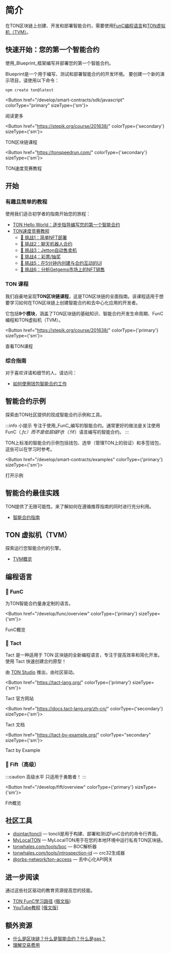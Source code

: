 
# 简介

在TON区块链上创建、开发和部署智能合约，需要使用[FunC编程语言](/develop/smart-contracts/#func-language)和[TON虚拟机（TVM）](/develop/smart-contracts/#ton-virtual-machine)。

## 快速开始：您的第一个智能合约

使用_Blueprint_框架编写并部署您的第一个智能合约。

Blueprint是一个用于编写、测试和部署智能合约的开发环境。
要创建一个新的演示项目，请使用以下命令：

```bash
npm create ton@latest
```

<Button href="/develop/smart-contracts/sdk/javascript" colorType="primary" sizeType={'sm'}>

阅读更多

</Button>

<Button href="https://stepik.org/course/201638/" colorType={'secondary'} sizeType={'sm'}>

TON区块链课程

</Button>

<Button href="https://tonspeedrun.com/" colorType={'secondary'} sizeType={'sm'}>

TON速度竞赛教程

</Button>

## 开始

### 有趣且简单的教程

使用我们适合初学者的指南开始您的旅程：

- [TON Hello World：逐步指导编写您的第一个智能合约](https://ton-community.github.io/tutorials/02-contract/)
- [TON速度竞赛教程](https://tonspeedrun.com/)
  - [🚩 挑战1：简单NFT部署](https://github.com/romanovichim/TONQuest1)
  - [🚩 挑战2：聊天机器人合约](https://github.com/romanovichim/TONQuest2)
  - [🚩 挑战3：Jetton自动售卖机](https://github.com/romanovichim/TONQuest3)
  - [🚩 挑战4：彩票/抽奖](https://github.com/romanovichim/TONQuest4)
  - [🚩 挑战5：在5分钟内创建与合约互动的UI](https://github.com/romanovichim/TONQuest5)
  - [🚩 挑战6：分析Getgems市场上的NFT销售](https://github.com/romanovichim/TONQuest6)

### TON 课程

我们自豪地呈现**TON区块链课程**，这是TON区块链的全面指南。该课程适用于想要学习如何在TON区块链上创建智能合约和去中心化应用的开发者。

它包括**9个模块**，涵盖了TON区块链的基础知识、智能合约开发生命周期、FunC编程和TON虚拟机（TVM）。

<Button href="https://stepik.org/course/201638/" colorType={'primary'} sizeType={'sm'}>

查看TON课程

</Button>

### 综合指南

对于喜欢详请和细节的人，请访问：

- [如何使用钱包智能合约工作](/develop/smart-contracts/tutorials/wallet)

## 智能合约示例

探索由TON社区提供的现成智能合约示例和工具。

:::info 小提示
专注于使用_FunC_编写的智能合约。通常更好的做法是关注使用FunC（_.fc）而不是低层级Fift（_.fif）语言编写的智能合约。
:::

TON上标准的智能合约示例包括钱包、选举（管理TON上的验证）和多签钱包，这些可以在学习时参考。

<Button href="/develop/smart-contracts/examples" colorType={'primary'} sizeType={'sm'}>

打开示例

</Button>

## 智能合约最佳实践

TON提供了无限可能性。来了解如何在遵循推荐指南的同时进行充分利用。

- [智能合约指南](/develop/smart-contracts/guidelines)

## TON 虚拟机（TVM）

探索运行您智能合约的引擎。

- [TVM概览](/learn/tvm-instructions/tvm-overview)

## 编程语言

### 📘 FunC

为TON智能合约量身定制的语言。

<Button href="/develop/func/overview" colorType={'primary'} sizeType={'sm'}>

FunC概览

</Button>

### 📒 Tact

Tact 是一种适用于 TON 区块链的全新编程语言，专注于提高效率和简化开发。使用 Tact 快速创建合约原型！

由 [TON Studio](https://tonstudio.io) 推出，由社区驱动。

<Button href="https://tact-lang.org/"
        colorType={'primary'} sizeType={'sm'}>

Tact 官方网站

</Button>

<Button href="https://docs.tact-lang.org/zh-cn/"
        colorType={'secondary'} sizeType={'sm'}>

Tact 文档

</Button>

<Button href="https://tact-by-example.org/"
        colorType="secondary" sizeType={'sm'}>

Tact by Example

</Button>

### 📕 Fift（高级）

:::caution 高级水平
只适用于勇敢者！
:::

<Button href="/develop/fift/overview" colorType={'primary'} sizeType={'sm'}>

Fift概览

</Button>

## 社区工具

- [disintar/toncli](/develop/smart-contracts/sdk/toncli) — toncli是用于构建、部署和测试FunC合约的命令行界面。
- [MyLocalTON](/participate/run-nodes/local-ton) — MyLocalTON用于在您的本地环境中运行私有TON区块链。
- [tonwhales.com/tools/boc](https://tonwhales.com/tools/boc) — BOC解析器
- [tonwhales.com/tools/introspection-id](https://tonwhales.com/tools/introspection-id) — crc32生成器
- [@orbs-network/ton-access](https://www.orbs.com/ton-access/) — 去中心化API网关

## 进一步阅读

通过这些社区驱动的教育资源提高您的技能。

- [TON FunC学习路径](https://blog.ton.org/func-journey) ([俄文版](https://github.com/romanovichim/TonFunClessons_ru))
- [YouTube教程](https://www.youtube.com/@TONDevStudy) [\[俄文版\]](https://www.youtube.com/@WikiMar)

## 额外资源

- [什么是区块链？什么是智能合约？什么是gas？](https://blog.ton.org/what-is-blockchain)
- [理解交易费用](/develop/smart-contracts/fees#how-to-calculate-fees)
